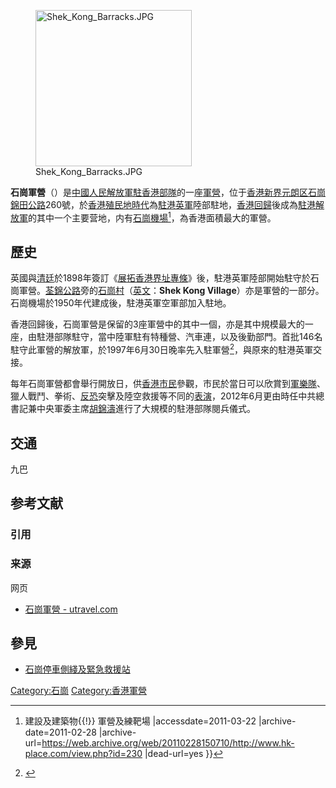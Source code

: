 [[File:Shek_Kong_Barracks.JPG|250px]]

'''石崗軍營'''（{{lang-en|'''Shek Kong Barracks'''}}）是[[中國人民解放軍駐香港部隊|中國人民解放軍駐香港部隊]]的一座[[軍營|軍營]]，位于[[香港|香港]][[新界|新界]][[元朗区|元朗区]][[石崗|石崗]][[錦田公路|錦田公路]]260號，於[[英屬香港|香港殖民地時代]]為[[駐港英軍|駐港英軍]]陸部駐地，[[香港回歸|香港回歸]]後成為[[中国人民解放军驻香港部队|駐港解放軍]]的其中一个主要营地，内有[[石崗機場|石崗機場]]<ref>{{Cite web |url=http://www.hk-place.com/view.php?id=230 |title=香港地方{{!}} 建設及建築物{{!}} 軍營及練靶場 |accessdate=2011-03-22 |archive-date=2011-02-28 |archive-url=https://web.archive.org/web/20110228150710/http://www.hk-place.com/view.php?id=230 |dead-url=yes }}</ref>，為香港面積最大的軍營。

==歷史==
英國與[[清朝|清廷]]於1898年簽訂《[[展拓香港界址專條|展拓香港界址專條]]》後，駐港英軍陸部開始駐守於石崗軍營。[[荃錦公路|荃錦公路]]旁的[[石崗村|石崗村]]（[[英文|英文]]：'''Shek Kong Village'''）亦是軍營的一部分。石崗機場於1950年代建成後，駐港英軍空軍部加入駐地。

香港回歸後，石崗軍營是保留的3座軍營中的其中一個，亦是其中規模最大的一座，由駐港部隊駐守，當中陸軍駐有特種營、汽車連，以及後勤部門。首批146名駐守此軍營的解放軍，於1997年6月30日晚率先入駐軍營<ref>{{Cite web |url=https://www.youtube.com/watch?v=8wmIUQcmzz4&t |title=無綫電視《六點半新聞報道》，1997年6月23日 |access-date=2021年5月1日 |archive-date=2021年5月1日 |archive-url=https://web.archive.org/web/20210501135648/https://www.youtube.com/watch?v=8wmIUQcmzz4&t |dead-url=no }}</ref>，與原來的駐港英軍交接。

每年石崗軍營都會舉行開放日，供[[香港市民|香港市民]]參觀，市民於當日可以欣賞到[[軍樂隊|軍樂隊]]、獵人戰鬥、拳術、[[反恐|反恐]]突擊及陸空救援等不同的[[表演|表演]]，2012年6月更由時任中共總書記兼中央軍委主席[[胡錦濤|胡錦濤]]進行了大規模的駐港部隊閱兵儀式。

== 交通 ==
;九巴
{{九龍新界巴士簡單列表|54|77K|251B|251M|254R}}

== 参考文献 ==
=== 引用 ===
{{Reflist}}

=== 来源 ===
;网页
* [http://www.utravel.com.hk/DetailSpot.php?id=ADMRZRErA3c 石崗軍營 - utravel.com] {{Wayback|url=http://www.utravel.com.hk/DetailSpot.php?id=ADMRZRErA3c |date=20160309133142 }}

== 參見 ==
{{Portal box|香港|军事|中国建筑}}
* [[石崗停車側綫及緊急救援站|石崗停車側綫及緊急救援站]]

[[Category:石崗|Category:石崗]]
[[Category:香港軍營|Category:香港軍營]]

{{hk-buil-stub}}